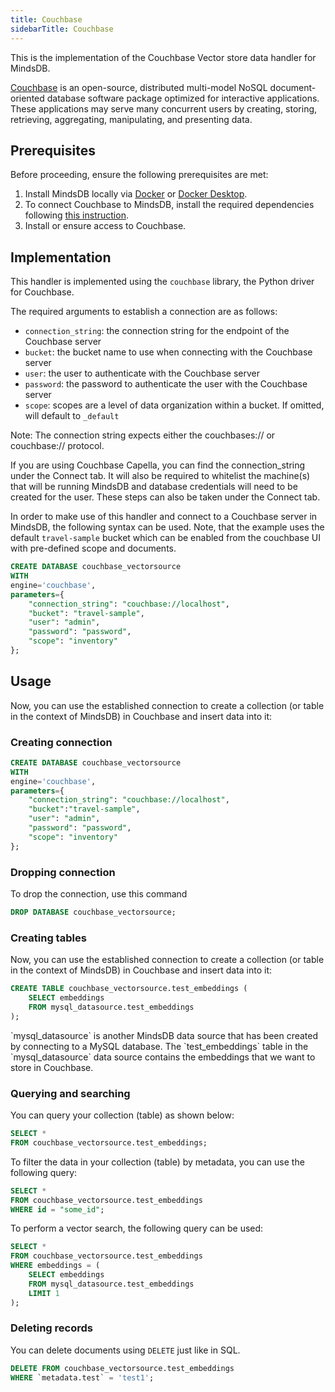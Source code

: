 ```yaml
---
title: Couchbase
sidebarTitle: Couchbase
---
```




This is the implementation of the Couchbase Vector store data handler for MindsDB.

[Couchbase](https://www.couchbase.com/) is an open-source, distributed multi-model NoSQL document-oriented database software package optimized for interactive applications. These applications may serve many concurrent users by creating, storing, retrieving, aggregating, manipulating, and presenting data.

## Prerequisites

Before proceeding, ensure the following prerequisites are met:

1. Install MindsDB locally via [Docker](/setup/self-hosted/docker) or [Docker Desktop](/setup/self-hosted/docker-desktop).
2. To connect Couchbase to MindsDB, install the required dependencies following [this instruction](/setup/self-hosted/docker#install-dependencies).
3. Install or ensure access to Couchbase.

## Implementation

This handler is implemented using the `couchbase` library, the Python driver for Couchbase.

The required arguments to establish a connection are as follows:
* `connection_string`: the connection string for the endpoint of the Couchbase server
* `bucket`: the bucket name to use when connecting with the Couchbase server
* `user`: the user to authenticate with the Couchbase server
* `password`: the password to authenticate the user with the Couchbase server
* `scope`:  scopes are a level of data organization within a bucket. If omitted, will default to `_default`

Note: The connection string expects either the couchbases:// or couchbase:// protocol.

<Tip>
If you are using Couchbase Capella, you can find the connection_string under the Connect tab.
It will also be required to whitelist the machine(s) that will be running MindsDB and database credentials will need to be created for the user. These steps can also be taken under the Connect tab.
</Tip>

In order to make use of this handler and connect to a Couchbase server in MindsDB, the following syntax can be used. Note, that the example uses the default `travel-sample` bucket which can be enabled from the couchbase UI with pre-defined scope and documents. 

```sql
CREATE DATABASE couchbase_vectorsource
WITH
engine='couchbase',
parameters={
    "connection_string": "couchbase://localhost",
    "bucket": "travel-sample",
    "user": "admin",
    "password": "password",
    "scope": "inventory"
};
```

## Usage

Now, you can use the established connection to create a collection (or table in the context of MindsDB) in Couchbase and insert data into it:

### Creating connection

```sql
CREATE DATABASE couchbase_vectorsource
WITH
engine='couchbase',
parameters={
    "connection_string": "couchbase://localhost",
    "bucket":"travel-sample",
    "user": "admin",
    "password": "password",
    "scope": "inventory"
};
```

### Dropping connection

To drop the connection, use this command

```sql
DROP DATABASE couchbase_vectorsource;
```

### Creating tables

Now, you can use the established connection to create a collection (or table in the context of MindsDB) in Couchbase and insert data into it:

```sql
CREATE TABLE couchbase_vectorsource.test_embeddings (
    SELECT embeddings
    FROM mysql_datasource.test_embeddings
);
```

<Note>
`mysql_datasource` is another MindsDB data source that has been created by connecting to a MySQL database. The `test_embeddings` table in the `mysql_datasource` data source contains the embeddings that we want to store in Couchbase.
</Note>

### Querying and searching

You can query your collection (table) as shown below:

```sql
SELECT * 
FROM couchbase_vectorsource.test_embeddings;
```

To filter the data in your collection (table) by metadata, you can use the following query:

```sql
SELECT * 
FROM couchbase_vectorsource.test_embeddings
WHERE id = "some_id";

```

To perform a vector search, the following query can be used:

```sql
SELECT *
FROM couchbase_vectorsource.test_embeddings
WHERE embeddings = (
    SELECT embeddings
    FROM mysql_datasource.test_embeddings
    LIMIT 1
);
```

### Deleting records

You can delete documents using `DELETE` just like in SQL.


```sql
DELETE FROM couchbase_vectorsource.test_embeddings
WHERE `metadata.test` = 'test1';
```
